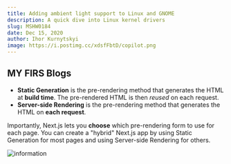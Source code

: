 ```yaml
---
title: Adding ambient light support to Linux and GNOME
description: A quick dive into Linux kernel drivers
slug: MSHW0184
date: Dec 15, 2020
author: Ihor Kurnytskyi
image: https://i.postimg.cc/xdsfFbtD/copilot.png
---
```


## MY FIRS Blogs

- **Static Generation** is the pre-rendering method that generates the HTML at **build time**. The pre-rendered HTML is then _reused_ on each request.
- **Server-side Rendering** is the pre-rendering method that generates the HTML on **each request**.

Importantly, Next.js lets you **choose** which pre-rendering form to use for each page. You can create a "hybrid" Next.js app by using Static Generation for most pages and using Server-side Rendering for others.

![information](/assets/blog/ai-image.webp)

